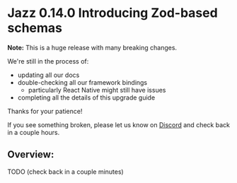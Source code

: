 
# Jazz 0.14.0 Introducing Zod-based schemas

**Note:** This is a huge release with many breaking changes.

We're still in the process of:
- updating all our docs
- double-checking all our framework bindings
  - particularly React Native might still have issues
- completing all the details of this upgrade guide

Thanks for your patience!

If you see something broken, please let us know on [Discord](https://discord.gg/utDMjHYg42) and check back in a couple hours.

## Overview:

TODO (check back in a couple minutes)
